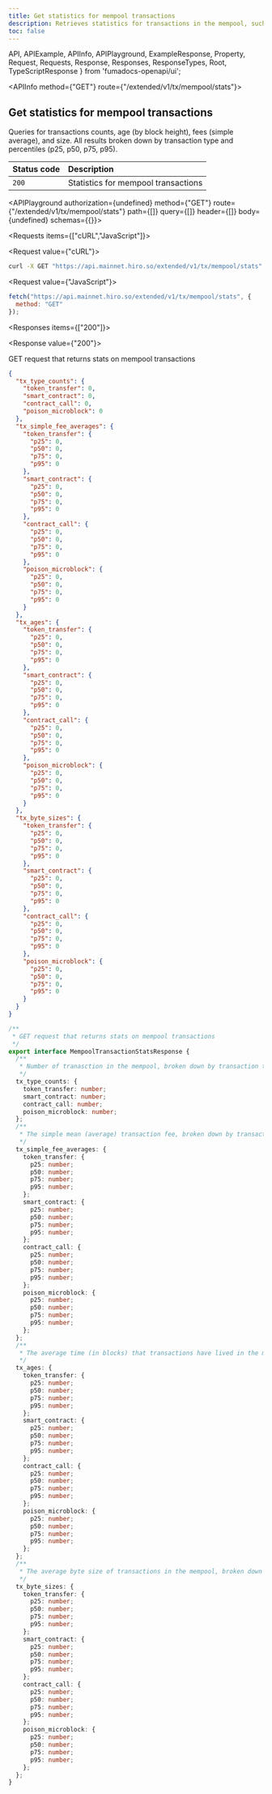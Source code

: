 ```yaml
---
title: Get statistics for mempool transactions
description: Retrieves statistics for transactions in the mempool, such as counts, ages, and fees.
toc: false
---
```


  API,
  APIExample,
  APIInfo,
  APIPlayground,
  ExampleResponse,
  Property,
  Request,
  Requests,
  Response,
  Responses,
  ResponseTypes,
  Root,
  TypeScriptResponse
} from 'fumadocs-openapi/ui';

<Root>

<API>

<APIInfo method={"GET"} route={"/extended/v1/tx/mempool/stats"}>

## Get statistics for mempool transactions

Queries for transactions counts, age (by block height), fees (simple average), and size.
All results broken down by transaction type and percentiles (p25, p50, p75, p95).


| Status code | Description |
| :------ | :------ |
| `200` | Statistics for mempool transactions |

<APIPlayground authorization={undefined} method={"GET"} route={"/extended/v1/tx/mempool/stats"} path={[]} query={[]} header={[]} body={undefined} schemas={{}}>

</APIPlayground>

</APIInfo>

<APIExample>

<Requests items={["cURL","JavaScript"]}>

<Request value={"cURL"}>

```bash
curl -X GET "https://api.mainnet.hiro.so/extended/v1/tx/mempool/stats"
```

</Request>

<Request value={"JavaScript"}>

```js
fetch("https://api.mainnet.hiro.so/extended/v1/tx/mempool/stats", {
  method: "GET"
});
```

</Request>

</Requests>

<Responses items={["200"]}>

<Response value={"200"}>

GET request that returns stats on mempool transactions

<ResponseTypes>

<ExampleResponse>

```json
{
  "tx_type_counts": {
    "token_transfer": 0,
    "smart_contract": 0,
    "contract_call": 0,
    "poison_microblock": 0
  },
  "tx_simple_fee_averages": {
    "token_transfer": {
      "p25": 0,
      "p50": 0,
      "p75": 0,
      "p95": 0
    },
    "smart_contract": {
      "p25": 0,
      "p50": 0,
      "p75": 0,
      "p95": 0
    },
    "contract_call": {
      "p25": 0,
      "p50": 0,
      "p75": 0,
      "p95": 0
    },
    "poison_microblock": {
      "p25": 0,
      "p50": 0,
      "p75": 0,
      "p95": 0
    }
  },
  "tx_ages": {
    "token_transfer": {
      "p25": 0,
      "p50": 0,
      "p75": 0,
      "p95": 0
    },
    "smart_contract": {
      "p25": 0,
      "p50": 0,
      "p75": 0,
      "p95": 0
    },
    "contract_call": {
      "p25": 0,
      "p50": 0,
      "p75": 0,
      "p95": 0
    },
    "poison_microblock": {
      "p25": 0,
      "p50": 0,
      "p75": 0,
      "p95": 0
    }
  },
  "tx_byte_sizes": {
    "token_transfer": {
      "p25": 0,
      "p50": 0,
      "p75": 0,
      "p95": 0
    },
    "smart_contract": {
      "p25": 0,
      "p50": 0,
      "p75": 0,
      "p95": 0
    },
    "contract_call": {
      "p25": 0,
      "p50": 0,
      "p75": 0,
      "p95": 0
    },
    "poison_microblock": {
      "p25": 0,
      "p50": 0,
      "p75": 0,
      "p95": 0
    }
  }
}
```

</ExampleResponse>

<TypeScriptResponse>

```ts
/**
 * GET request that returns stats on mempool transactions
 */
export interface MempoolTransactionStatsResponse {
  /**
   * Number of tranasction in the mempool, broken down by transaction type.
   */
  tx_type_counts: {
    token_transfer: number;
    smart_contract: number;
    contract_call: number;
    poison_microblock: number;
  };
  /**
   * The simple mean (average) transaction fee, broken down by transaction type. Note that this does not factor in actual execution costs. The average fee is not a reliable metric for calculating a fee for a new transaction.
   */
  tx_simple_fee_averages: {
    token_transfer: {
      p25: number;
      p50: number;
      p75: number;
      p95: number;
    };
    smart_contract: {
      p25: number;
      p50: number;
      p75: number;
      p95: number;
    };
    contract_call: {
      p25: number;
      p50: number;
      p75: number;
      p95: number;
    };
    poison_microblock: {
      p25: number;
      p50: number;
      p75: number;
      p95: number;
    };
  };
  /**
   * The average time (in blocks) that transactions have lived in the mempool. The start block height is simply the current chain-tip of when the attached Stacks node receives the transaction. This timing can be different across Stacks nodes / API instances due to propagation timing differences in the p2p network.
   */
  tx_ages: {
    token_transfer: {
      p25: number;
      p50: number;
      p75: number;
      p95: number;
    };
    smart_contract: {
      p25: number;
      p50: number;
      p75: number;
      p95: number;
    };
    contract_call: {
      p25: number;
      p50: number;
      p75: number;
      p95: number;
    };
    poison_microblock: {
      p25: number;
      p50: number;
      p75: number;
      p95: number;
    };
  };
  /**
   * The average byte size of transactions in the mempool, broken down by transaction type.
   */
  tx_byte_sizes: {
    token_transfer: {
      p25: number;
      p50: number;
      p75: number;
      p95: number;
    };
    smart_contract: {
      p25: number;
      p50: number;
      p75: number;
      p95: number;
    };
    contract_call: {
      p25: number;
      p50: number;
      p75: number;
      p95: number;
    };
    poison_microblock: {
      p25: number;
      p50: number;
      p75: number;
      p95: number;
    };
  };
}
```

</TypeScriptResponse>

</ResponseTypes>

</Response>

</Responses>

</APIExample>

</API>

</Root>

